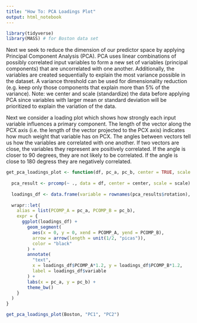 ```yaml
---
title: "How To: PCA Loadings Plot"
output: html_notebook
---
```

  
```r
library(tidyverse)
library(MASS) # for Boston data set
```

Next we seek to reduce the dimension of our predictor space by applying Principal Component Analysis (PCA).  PCA uses linear combinations of possibly correlated input variables to form a new set of variables (principal components) that are uncorrelated with one another.  Additionally, the variables are created sequentially to explain the most variance possible in the dataset.  A variance threshold can be used for dimensionality reduction (e.g. keep only those components that explain more than 5\% of the variance). Note: we center and scale (standardize) the data before applying PCA since variables with larger mean or standard deviation will be prioritized to explain the variation of the data.

Next we consider a loading plot which shows how strongly each input variable influences a primary component.  The length of the vector along the PCX axis (i.e. the length of the vector projected to the PCX axis) indicates how much weight that variable has on PCX.  The angles between vectors tell us how the variables are correlated with one another.  If two vectors are close, the variables they represent are positively correlated.  If the angle is closer to 90 degrees, they are not likely to be correlated.  If the angle is close to 180 degress they are negatively correlated.

```r
get_pca_loadings_plot <- function(df, pc_a, pc_b, center = TRUE, scale = TRUE) {
  
  pca_result <- prcomp(~ ., data = df, center = center, scale = scale)
  
  loadings_df <- data.frame(variable = rownames(pca_results$rotation), pca_results$rotation)
  
  wrapr::let(
    alias = list(PCOMP_A = pc_a, PCOMP_B = pc_b),
    expr = {
      ggplot(loadings_df) +
        geom_segment(
          aes(x = 0, y = 0, xend = PCOMP_A, yend = PCOMP_B), 
          arrow = arrow(length = unit(1/2, "picas")),
          color = "black"
        ) +
        annotate(
          "text", 
          x = loadings_df$PCOMP_A*1.2, y = loadings_df$PCOMP_B*1.2,
          label = loadings_df$variable
        ) +
        labs(x = pc_a, y = pc_b) +
        theme_bw()
    }
  )
}

get_pca_loadings_plot(Boston, "PC1", "PC2")
```





